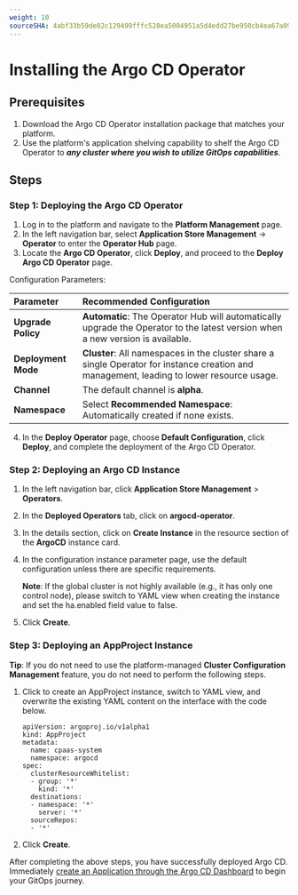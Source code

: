 ```yaml
---
weight: 10
sourceSHA: 4abf33b59de02c129499fffc528ea5004951a5d4edd27be950cb4ea67a099fa0
---
```


# Installing the Argo CD Operator

## Prerequisites

1. Download the Argo CD Operator installation package that matches your platform.
2. Use the platform's application shelving capability to shelf the Argo CD Operator to ***any cluster where you wish to utilize GitOps capabilities***.

## Steps

### Step 1: Deploying the Argo CD Operator

1. Log in to the platform and navigate to the **Platform Management** page.
2. In the left navigation bar, select **Application Store Management** -> **Operator** to enter the **Operator Hub** page.
3. Locate the **Argo CD Operator**, click **Deploy**, and proceed to the **Deploy Argo CD Operator** page.

Configuration Parameters:

| **Parameter**   | **Recommended Configuration**                              |
| :------------- | :----------------------------------------------------- |
| **Upgrade Policy** | **Automatic**: The Operator Hub will automatically upgrade the Operator to the latest version when a new version is available. |
| **Deployment Mode** | **Cluster**: All namespaces in the cluster share a single Operator for instance creation and management, leading to lower resource usage. |
| **Channel**   | The default channel is **alpha**.                      |
| **Namespace** | Select **Recommended Namespace**: Automatically created if none exists. |

4. In the **Deploy Operator** page, choose **Default Configuration**, click **Deploy**, and complete the deployment of the Argo CD Operator.

### Step 2: Deploying an Argo CD Instance

1. In the left navigation bar, click **Application Store Management** > **Operators**.

2. In the **Deployed Operators** tab, click on **argocd-operator**.

3. In the details section, click on **Create Instance** in the resource section of the **ArgoCD** instance card.

4. In the configuration instance parameter page, use the default configuration unless there are specific requirements.

   **Note**: If the global cluster is not highly available (e.g., it has only one control node), please switch to YAML view when creating the instance and set the ha.enabled field value to false.

5. Click **Create**.

### Step 3: Deploying an AppProject Instance

**Tip**: If you do not need to use the platform-managed **Cluster Configuration Management** feature, you do not need to perform the following steps.

1. Click to create an AppProject instance, switch to YAML view, and overwrite the existing YAML content on the interface with the code below.

   ```
   apiVersion: argoproj.io/v1alpha1
   kind: AppProject
   metadata:
     name: cpaas-system
     namespace: argocd
   spec:
     clusterResourceWhitelist:
     - group: '*'
       kind: '*'
     destinations:
     - namespace: '*'
       server: '*'
     sourceRepos:
     - '*'
   ```

2. Click **Create**.

After completing the above steps, you have successfully deployed Argo CD. Immediately [create an Application through the Argo CD Dashboard](../how_to/create_application_by_argocd_dashoard.mdx) to begin your GitOps journey.
